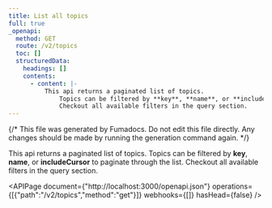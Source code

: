 ```yaml
---
title: List all topics
full: true
_openapi:
  method: GET
  route: /v2/topics
  toc: []
  structuredData:
    headings: []
    contents:
      - content: |-
          This api returns a paginated list of topics.
              Topics can be filtered by **key**, **name**, or **includeCursor** to paginate through the list. 
              Checkout all available filters in the query section.
---
```


{/* This file was generated by Fumadocs. Do not edit this file directly. Any changes should be made by running the generation command again. */}

This api returns a paginated list of topics.
    Topics can be filtered by **key**, **name**, or **includeCursor** to paginate through the list. 
    Checkout all available filters in the query section.

<APIPage document={"http://localhost:3000/openapi.json"} operations={[{"path":"/v2/topics","method":"get"}]} webhooks={[]} hasHead={false} />